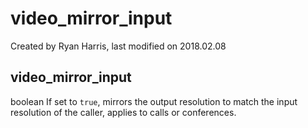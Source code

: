 
# video_mirror_input 

 Created by  Ryan Harris, last modified on 2018.02.08

## video_mirror_input

boolean If set to `true`, mirrors the output resolution to match the input resolution of the caller, applies to calls or conferences.


